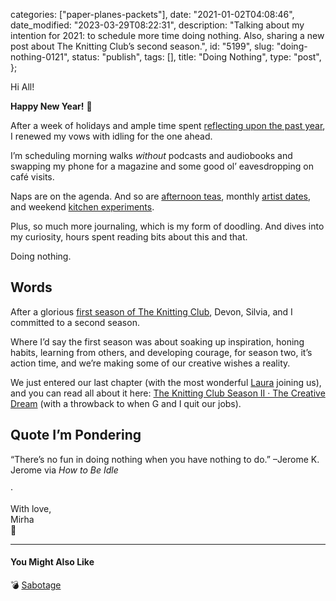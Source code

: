 
  categories: ["paper-planes-packets"],
  date: "2021-01-02T04:08:46",
  date_modified: "2023-03-29T08:22:31",
  description:
    "Talking about my intention for 2021: to schedule more time doing nothing. Also, sharing a new post about The Knitting Club’s second season.",
  id: "5199",
  slug: "doing-nothing-0121",
  status: "publish",
  tags: [],
  title: "Doing Nothing",
  type: "post",
};


Hi All!

**Happy New Year!** 🌊

After a week of holidays and ample time spent [reflecting upon the past year](/letters/paper-planes-packets-1218/#past-year-review), I renewed my vows with idling for the one ahead.

I’m scheduling morning walks _without_ podcasts and audiobooks and swapping my phone for a magazine and some good ol’ eavesdropping on café visits.

Naps are on the agenda. And so are [afternoon teas](/letters/paper-planes-packets-1118/#kung-fu-tea), monthly [artist dates](/posts/the-knitting-club/#the-artists-way), and weekend [kitchen experiments](https://www.neostree.com/u/mirhamasala).

Plus, so much more journaling, which is my form of doodling. And dives into my curiosity, hours spent reading bits about this and that.

Doing nothing.

## Words

After a glorious [first season of The Knitting Club](/posts/the-knitting-club/), Devon, Silvia, and I committed to a second season.

Where I’d say the first season was about soaking up inspiration, honing habits, learning from others, and developing courage, for season two, it’s action time, and we’re making some of our creative wishes a reality.

We just entered our last chapter (with the most wonderful [Laura](https://www.lanobilis.com) joining us), and you can read all about it here: [The Knitting Club Season II · The Creative Dream](/posts/the-knitting-club-season-two-creative-dream/) (with a throwback to when G and I quit our jobs).

## Quote I’m Pondering

“There’s no fun in doing nothing when you have nothing to do.” –Jerome K. Jerome via *How to Be Idle*

·

With love,\
Mirha\
🐌

---

#### You Might Also Like

💣 [Sabotage](/letters/paper-planes-packets-0320/)

